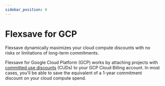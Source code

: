 ```yaml
---
sidebar_position: 0
---
```


# Flexsave for GCP

Flexsave dynamically maximizes your cloud compute discounts with no risks or limitations of long-term commitments.

Flexsave for Google Cloud Platform (GCP) works by attaching projects with [committed use discounts](https://cloud.google.com/docs/cuds) (CUDs) to your GCP Cloud Billing account. In most cases, you'll be able to save the equivalent of a 1-year commitment discount on your cloud compute spend.

